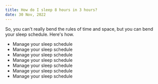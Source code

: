 ```yaml
---
title: How do I sleep 8 hours in 3 hours?
date: 30 Nov, 2022
---
```


<!--- Answer -->

So, you can't really bend the rules of time and space, but you can bend your sleep schedule. Here's how.

- Manage your sleep schedule
- Manage your sleep schedule
- Manage your sleep schedule
- Manage your sleep schedule
- Manage your sleep schedule
- Manage your sleep schedule
- Manage your sleep schedule

<!--- Answer -->
